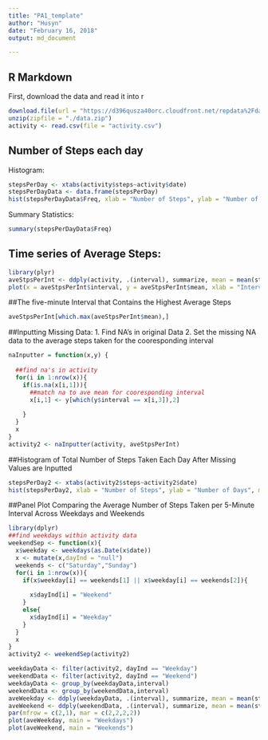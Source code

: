 ---
title: "PA1_template"
author: "Husyn"
date: "February 16, 2018"
output: md_document

---

## R Markdown

First, download the data and read it into r
```{r data}

download.file(url = "https://d396qusza40orc.cloudfront.net/repdata%2Fdata%2Factivity.zip", destfile = "./data.zip")
unzip(zipfile = "./data.zip")
activity <- read.csv(file = "activity.csv")

```

## Number of Steps each day

Histogram:

```{r histOfSteps }
stepsPerDay <- xtabs(activity$steps~activity$date)
stepsPerDayData <- data.frame(stepsPerDay)
hist(stepsPerDayData$Freq, xlab = "Number of Steps", ylab = "Number of Days", main = "Histogram of Steps Each Day")

```

Summary Statistics:

```{r summarySteps}

summary(stepsPerDayData$Freq)

```


## Time series of Average Steps:

```{r timeSeries }

library(plyr)
aveStpsPerInt <- ddply(activity, .(interval), summarize, mean = mean(steps, na.rm = TRUE))
plot(x = aveStpsPerInt$interval, y = aveStpsPerInt$mean, xlab = "Interval", ylab = "Average Steps")

```

##The five-minute Interval that Contains the Highest Average Steps

```{r max interval}

aveStpsPerInt[which.max(aveStpsPerInt$mean),]

```

##Inputting Missing Data:
1.  Find NA's in original Data
2.  Set the missing NA data to the average steps taken for the cooresponding interval

```{r missing data}
naInputter = function(x,y) {
  
  ##find na's in activity
  for(i in 1:nrow(x)){
    if(is.na(x[i,1])){
      ##match na to ave mean for cooresponding interval
      x[i,1] <- y[which(y$interval == x[i,3]),2]
  
    }
  }
  x
}
activity2 <- naInputter(activity, aveStpsPerInt)

```

##Histogram of Total Number of Steps Taken Each Day After Missing Values are Inputted
  
```{r hist}
stepsPerDay2 <- xtabs(activity2$steps~activity2$date)
hist(stepsPerDay2, xlab = "Number of Steps", ylab = "Number of Days", main = "Histogram of Steps with Missing Data")
```

##Panel Plot Comparing the Average Number of Steps Taken per 5-Minute Interval Across Weekdays and Weekends

```{r Panel Plot}
library(dplyr)
##find weekdays within activity data
weekendSep <- function(x){
  x$weekday <- weekdays(as.Date(x$date))
  x <- mutate(x,dayInd = "null")
  weekends <- c("Saturday","Sunday")
  for(i in 1:nrow(x)){
    if(x$weekday[i] == weekends[1] || x$weekday[i] == weekends[2]){
      
      x$dayInd[i] = "Weekend"
    }
    else{
      x$dayInd[i] = "Weekday"
    }
  }
  x
}
activity2 <- weekendSep(activity2)

weekdayData <- filter(activity2, dayInd == "Weekday")
weekendData <- filter(activity2, dayInd == "Weekend")
weekdayData <- group_by(weekdayData,interval)
weekendData <- group_by(weekendData,interval)
aveWeekday <- ddply(weekdayData, .(interval), summarize, mean = mean(steps, na.rm = TRUE))
aveWeekend <- ddply(weekendData, .(interval), summarize, mean = mean(steps, na.rm = TRUE))
par(mfrow = c(2,1), mar = c(2,2,2,2))
plot(aveWeekday, main = "Weekdays")
plot(aveWeekend, main = "Weekends")

```






